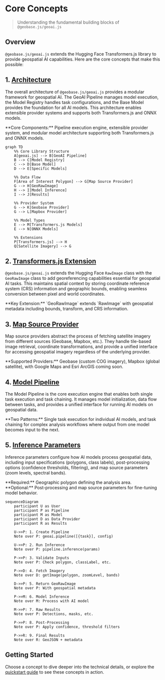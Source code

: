 
# Core Concepts

> Understanding the fundamental building blocks of `@geobase.js/geoai.js`

## Overview

`@geobase.js/geoai.js` extends the Hugging Face Transformers.js library to provide geospatial AI capabilities. Here are the core concepts that make this possible:

## 1. [Architecture](#)

The overall architecture of `@geobase.js/geoai.js` provides a modular framework for geospatial AI. The GeoAI Pipeline manages model execution, the Model Registry handles task configurations, and the Base Model provides the foundation for all AI models. This architecture enables extensible provider systems and supports both Transformers.js and ONNX models.

<Callout type="info">
  **Core Components:** Pipeline execution engine, extensible provider system, and modular model architecture supporting both Transformers.js and ONNX models.
</Callout>

```mermaid
graph TD
    %% Core Library Structure
    A[geoai.js] --> B[GeoAI Pipeline]
    B --> C[Model Registry]
    C --> D[Base Model]
    D --> E[Specific Models]
    
    %% Data Flow
    F[Area of Interest Polygon] --> G[Map Source Provider]
    G --> H[GeoRawImage]
    H --> I[Model Inference]
    I --> J[Results]
    
    %% Provider System
    G --> K[Geobase Provider]
    G --> L[Mapbox Provider]
    
    %% Model Types
    E --> M[Transformers.js Models]
    E --> N[ONNX Models]
    
    %% Extensions
    P[Transformers.js] --> H
    Q[Satellite Imagery] --> G
```

## 2. [Transformers.js Extension](./concepts/GeoRawImage)

`@geobase.js/geoai.js` extends the Hugging Face `RawImage` class with the `GeoRawImage` class to add georeferencing capabilities essential for geospatial AI tasks. This maintains spatial context by storing coordinate reference system (CRS) information and geographic bounds, enabling seamless conversion between pixel and world coordinates.

<Callout type="info">
  **Key Extension:** `GeoRawImage` extends `RawImage` with geospatial metadata including bounds, transform, and CRS information.
</Callout>

## 3. [Map Source Provider](../map-providers)

Map source providers abstract the process of fetching satellite imagery from different sources (Geobase, Mapbox, etc.). They handle tile-based image retrieval, coordinate transformations, and provide a unified interface for accessing geospatial imagery regardless of the underlying provider.

<Callout type="info">
  **Supported Providers:** Geobase (custom COG imagery), Mapbox (global satellite), with Google Maps and Esri ArcGIS coming soon.
</Callout>

## 4. [Model Pipeline](./concepts/model-pipeline)

The Model Pipeline is the core execution engine that enables both single task execution and task chaining. It manages model initialization, data flow between tasks, and provides a unified interface for running AI models on geospatial data.

<Callout type="info">
  **Two Patterns:** Single task execution for individual AI models, and task chaining for complex analysis workflows where output from one model becomes input to the next.
</Callout>

## 5. [Inference Parameters](./concepts/InferenceParams)

Inference parameters configure how AI models process geospatial data, including input specifications (polygons, class labels), post-processing options (confidence thresholds, filtering), and map source parameters (zoom levels, spectral bands).

<Callout type="info">
  **Required:** Geographic polygon defining the analysis area. **Optional:** Post-processing and map source parameters for fine-tuning model behavior.
</Callout>

```mermaid
sequenceDiagram
    participant U as User
    participant P as Pipeline
    participant M as Model
    participant D as Data Provider
    participant R as Results

    U->>P: 1. Create Pipeline
    Note over P: geoai.pipeline([{task}], config)
    
    U->>P: 2. Run Inference
    Note over P: pipeline.inference(params)
    
    P->>P: 3. Validate Inputs
    Note over P: Check polygon, classLabel, etc.
    
    P->>D: 4. Fetch Imagery
    Note over D: getImage(polygon, zoomLevel, bands)
    
    D->>P: 5. Return GeoRawImage
    Note over P: With geospatial metadata
    
    P->>M: 6. Model Inference
    Note over M: Process with AI model
    
    M->>P: 7. Raw Results
    Note over P: Detections, masks, etc.
    
    P->>P: 8. Post-Processing
    Note over P: Apply confidence, threshold filters
    
    P->>R: 9. Final Results
    Note over R: GeoJSON + metadata
```


## Getting Started

Choose a concept to dive deeper into the technical details, or explore the [quickstart guide](./) to see these concepts in action. 